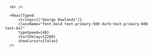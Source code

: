 
<div className="h-screen flex flex-row w-full">
  <div className="self-center border border-[#ECECEC] dark:border-[#2A2A2A]">
    <GardenGraph className="hidden"/>
  </div>
  <div className="mt-96 ml-8">
      <ReactTyped 
          strings={["Hello there, my name is"]}
          className="text-3xl"
          typeSpeed={40}
          showCursor={false}
          startDelay={500}
      />

      <br />

      <ReactTyped
          strings={["George Rowlands"]}
          className="font-bold text-primary-500 dark:text-primary-600 text-6xl"
          typeSpeed={40}
          startDelay={2200}
          showCursor={false}
      />

  </div>
</div>